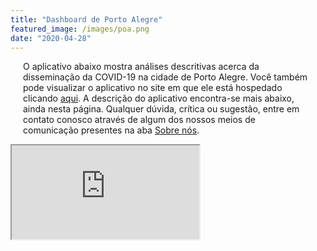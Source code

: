 ```yaml
---
title: "Dashboard de Porto Alegre"
featured_image: /images/poa.png
date: "2020-04-28"
---
```


<div style="padding-right: 20px; padding-left: 20px;">

O aplicativo abaixo mostra análises descritivas acerca da disseminação da COVID-19 na cidade de Porto Alegre. Você também pode visualizar o aplicativo no site em que ele está hospedado clicando <a href="https://mhbarbian.shinyapps.io/covid19_poa/" target="_blank">aqui</a>. A descrição do aplicativo encontra-se mais abaixo, ainda nesta página. Qualquer dúvida, crítica ou sugestão, entre em contato conosco através de algum dos nossos meios de comunicação presentes na aba [Sobre nós](/about/index.html).
  
</div>

<div class="container" style="padding-right: 0px;padding-left: 0px;">
  <iframe class="responsive-iframe" src ="https://mhbarbian.shinyapps.io/covid19_poa/">
  </iframe>
</div>



